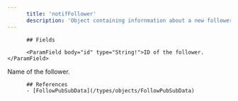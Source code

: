 ```yaml
---
      title: 'notifFollower'
      description: 'Object containing infornmation about a new follower, used for notifications.'
---
```

          
          ## Fields
          
          <ParamField body="id" type="String!">ID of the follower.</ParamField>
<ParamField body="name" type="String!">Name of the follower.</ParamField>
          
          ## References
          - [FollowPubSubData](/types/objects/FollowPubSubData)
      